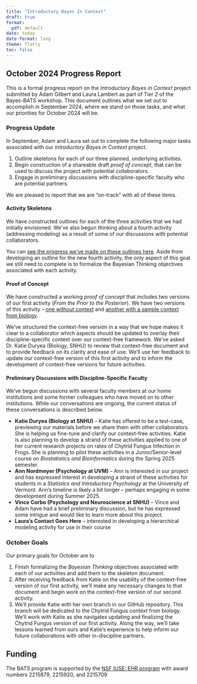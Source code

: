```yaml
---
title: "Introductory Bayes In Context"
draft: true
format: 
  pdf: default
date: today
date-format: long
theme: flatly
toc: false
---
```


## October 2024 Progress Report

This is a formal progress report on the *Introductory Bayes in Context* project submitted by Adam Gilbert and Laura Lambert as part of Tier 2 of the Bayes-BATS workshop. This document outlines what we set out to accomplish in September 2024, where we stand on those tasks, and what our priorities for October 2024 will be.

### Progress Update

In September, Adam and Laura set out to complete the following major tasks associated with our *Introductory Bayes in Context* project.

1. Outline skeletons for each of our three planned, underlying activities.
2. Begin construction of a shareable draft *proof of concept*, that can be used to discuss the project with potential collaborators.
3. Engage in preliminary discussions with discipline-specific faculty who are potential partners.

We are pleased to report that we are "on-track" with all of these items.

#### Activity Skeletons

We have constructed outlines for each of the three activities that we had initially envisioned. We've also begun thinking about a fourth activity (addressing modeling) as a result of some of our discussions with potential collaborators.

You can [see the progress we've made on these outlines here](https://agmath.github.io/Bayes-BATS-tier2/ContextFreeOverview.html). Aside from developing an outline for the new fourth activity, the only aspect of this goal we still need to complete is to formalize the Bayesian Thinking objectives associated with each activity.

#### Proof of Concept

We have constructed a working *proof of concept* that includes two versions of our first activity (*From the Prior to the Posterior*). We have two versions of this activity -- [one without context](https://agmath.github.io/Bayes-BATS-tier2/ContextFreeActivity1.html) and [another with a sample context from biology](https://agmath.github.io/Bayes-BATS-tier2/act1_bio_chytrid.html). 

We've structured the context-free version in a way that we hope makes it clear to a collaborator which aspects should be updated to overlay their discipline-specific context over our context-free framework. We've asked Dr. Katie Duryea (Biology, SNHU) to review that context-free document and to provide feedback on its clarity and ease of use. We'll use her feedback to update our context-free version of this first activity and to inform the development of context-free versions for future activities.

#### Preliminary Discussions with Discipline-Specific Faculty

We've begun discussions with several faculty members at our home institutions and some former colleagues who have moved on to other institutions. While our conversations are ongoing, the current status of these conversations is described below.

+ **Katie Duryea (Biology at SNHU)** -- Katie has offered to be a test-case, previewing our materials before we share them with other collaborators. She is helping us fine-tune and clarify our context-free activities. Katie is also planning to develop a strand of these activities applied to one of her current research projects on rates of Chytrid Fungus Infection in Frogs. She is planning to pilot these activities in a Junior/Senior-level course on *Biostatistics and Bioinformatics* during the Spring 2025 semester.
+ **Ann Nordmeyer (Psychology at UVM)** -- Ann is interested in our project and has expressed interest in developing a strand of these activities for students in a *Statistics and Introductory Psychology* at the University of Vermont. Ann's timeline is likely a bit longer -- perhaps engaging in some development during Summer 2025.
+ **Vince Corbo (Psychology and Neuroscience at SNHU)** -- Vince and Adam have had a brief preliminary discussion, but he has expressed some intrigue and would like to learn more about this project.
+ **Laura's Contact Goes Here** -- interested in developing a hierarchical modeling activity for use in their course

### October Goals

Our primary goals for October are to

1. Finish formalizing the *Bayesian Thinking* objectives associated with each of our activities and add them to the skeleton document.
2. After receiving feedback from Katie on the usability of the context-free version of our first activity, we'll make any necessary changes to that document and begin work on the context-free version of our second activity.
3. We'll provide Katie with her own branch in our GitHub repository. This branch will be dedicated to the Chytrid Fungus context from biology. We'll work with Katie as she navigates updating and finalizing the Chytrid Fungus version of our first activity. Along the way, we'll take lessons learned from ours and Katie's experience to help inform our future collaborations with other in-discipline partners.

## Funding 

The BATS program is supported by the [NSF IUSE: EHR program](https://www.nsf.gov/pubs/2021/nsf21579/nsf21579.htm) with award numbers 2215879, 2215920, and 2215709



